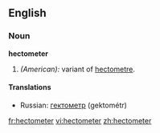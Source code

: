 ==English==

===Noun===
'''hectometer'''

# ''(American):'' variant of [[hectometre]].

====Translations====
*Russian: [[гектометр]] (gektométr)

[[fr:hectometer]]
[[vi:hectometer]]
[[zh:hectometer]]